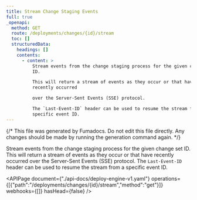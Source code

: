 ```yaml
---
title: Stream Change Staging Events
full: true
_openapi:
  method: GET
  route: /deployments/changes/{id}/stream
  toc: []
  structuredData:
    headings: []
    contents:
      - content: >
          Stream events from the change staging process for the given change set
          ID.

          This will return a stream of events as they occur or that have
          recently occurred

          over the Server-Sent Events (SSE) protocol.

          The `Last-Event-ID` header can be used to resume the stream from a
          specific event ID.
---
```


{/* This file was generated by Fumadocs. Do not edit this file directly. Any changes should be made by running the generation command again. */}

Stream events from the change staging process for the given change set ID.
This will return a stream of events as they occur or that have recently occurred
over the Server-Sent Events (SSE) protocol.
The `Last-Event-ID` header can be used to resume the stream from a specific event ID.


<APIPage document={"./api-docs/deploy-engine-v1.yaml"} operations={[{"path":"/deployments/changes/{id}/stream","method":"get"}]} webhooks={[]} hasHead={false} />